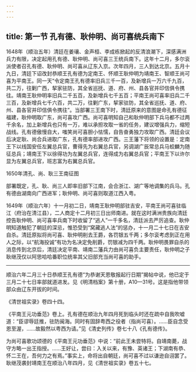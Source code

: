 ```yaml
---
---
---
```

title: 第一节 孔有德、耿仲明、尚可喜统兵南下
---




1648年（顺治五年）清廷在姜瓖、金声桓、李成栋掀起的反清浪潮下，深感满洲兵力有限，决定起用孔有德、耿仲明、尚可喜三王统兵南下。这年十二月，多尔衮派使者召孔有德、耿仲明、尚可喜从辽东入京。次年四月，三人到达北京。五月十九日，清廷下诏改封恭顺王孔有德为定南王、怀顺王耿仲明为靖南王、智顺王尚可喜为平南王。同一天“令定南王孔有德率旧兵三千一百，及新增兵一万六千九百，共二万，往剿广西，挈家驻防，其全省巡抚、道、府、州、县各官并印信俱令携往。靖南王耿仲明率旧兵二千五百，及新增兵七千五百；平南王尚可喜率旧兵二千三百，及新增兵七千六百，共二万，往剿广东，挈家驻防，其全省巡抚、道、府、州、县各官并印信俱令携往”。当部署三王南下时，清廷原来的意图是命孔有德征福建，耿仲明取广东，尚可喜攻广西。尚可喜明知自己和耿仲明部下兵马都不过两千余名，加上新增兵也只有一万，难以承担攻取一省的任务，建议增强兵力，缩短战线。孔有德傲慢自大，嗤笑尚可喜胆小怯懦，自告奋勇独力攻取广西。清廷会议后决定耿、尚合兵进取广东，孔有德率部进攻广西。三王藩下将领的设置是：定南王下以线国安任左翼总兵官，曹得先为右翼总兵官，另调湖广辰常总兵马蛟麟为随征总兵；靖南王下以徐得功为左翼总兵官，连得成为右翼总兵官；平南王下以许尔显为左翼总兵官，班志富为右翼总兵官。



1650年清孔、尚、耿三王南征图



部署既定，孔、耿、尚三人即率旧部下江南，会合浙江、湖广等地调集的兵马。孔有德由湖南向广西进军；耿仲明、尚可喜则取道江西入粤。

1649年（顺治六年）十一月初二日，靖南王耿仲明部驻吉安，平南王尚可喜驻临江（府治在清江县），二人商定十二月初三日出师南进。就在这时满洲贵族向清廷控告耿仲明、尚可喜率兵南下时收留了“逃人”一千多名，清廷派去严厉追查。耿仲明知道触犯了朝廷的深忌，惟恐受到“窝藏逃人法”的惩办，十一月二十七日在吉安自杀。清廷原拟将尚可喜、耿仲明削去王爵，各罚银五千两；多尔衮考虑到正在用人之际，以“航海投诚”有功为名决定免削爵，罚银减为四千两。耿仲明畏罪自杀的消息传到北京后，清廷决定平南、靖南二藩兵力由尚可喜负主要责任，耿仲明之子耿继茂仅以阿思哈哈番职位统率其父旧部充当尚可喜的助手。



* * *



顺治六年二月三十日恭顺王孔有德“为恭谢天恩敬报起行日期”揭帖中说，他已定于三月二十七日率部就道进发。见《明清档案》第十册，A10—31号。这是指他带领部众由辽东开拔的时间。 ​​​​​​​​​



《清世祖实录》卷四十四。 ​​​​​​​​​



《平南王元功垂范》卷上。孔有德在顺治九年四月死到临头时还在疏中自我吹嘘道：“臣谬辱廷推，驻防闽海。同时有固辞粤西之役者（指尚可喜）。……臣自念受恩至渥，……故毅然以粤西为请。”见《清史列传》卷七十八《孔有德传》。 ​​​​​​​​​



为尚可喜歌功颂德的《平南王元功垂范》中说：“前此王未尝特将。自靖南薨，战守方略一出王指授。……王好让，尝曰：入关以来，有豫、英诸王；下湖南有恭、怀二王在，吾何力之有焉。”事实上，命将出自朝廷，尚可喜不过以谦逊自诩罢了。耿继茂袭封靖南王在顺治八年四月，见《清世祖实录》卷五十七。 ​​​​​​​​​